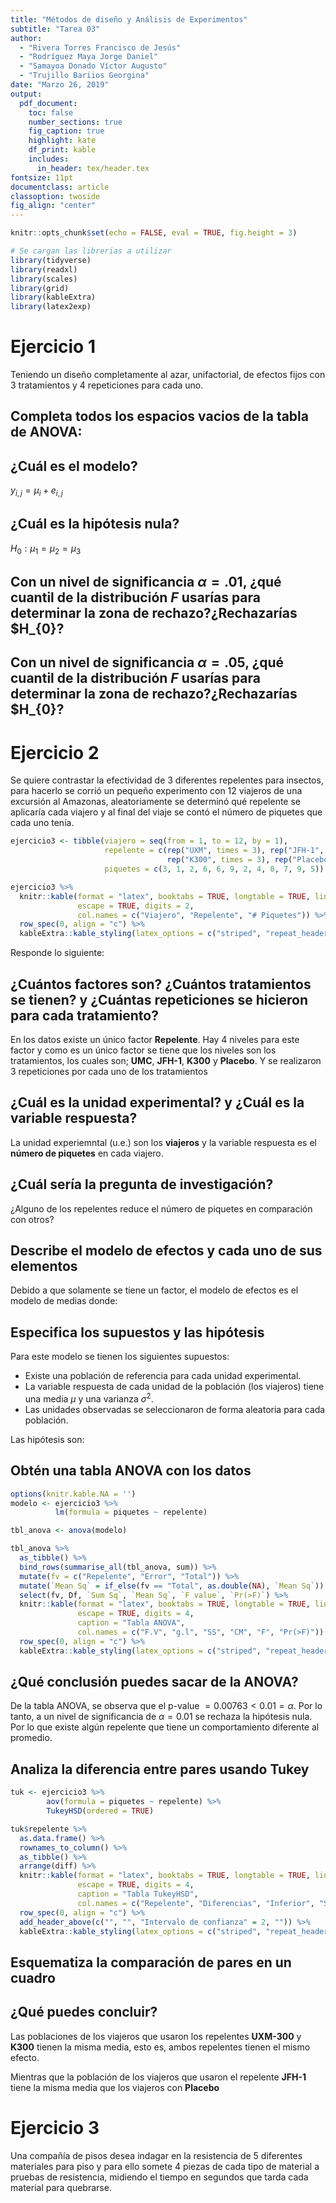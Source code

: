 ```yaml
---
title: "Métodos de diseño y Análisis de Experimentos"
subtitle: "Tarea 03"
author:
  - "Rivera Torres Francisco de Jesús"
  - "Rodríguez Maya Jorge Daniel"
  - "Samayoa Donado Víctor Augusto"
  - "Trujillo Bariios Georgina"
date: "Marzo 26, 2019"
output:
  pdf_document:
    toc: false
    number_sections: true
    fig_caption: true
    highlight: kate
    df_print: kable
    includes:
      in_header: tex/header.tex
fontsize: 11pt
documentclass: article
classoption: twoside
fig_align: "center"
---
```


```r
knitr::opts_chunk$set(echo = FALSE, eval = TRUE, fig.height = 3)

# Se cargan las librerias a utilizar
library(tidyverse)
library(readxl)
library(scales)
library(grid)
library(kableExtra)
library(latex2exp)
```


# Ejercicio 1
Teniendo un diseño completamente al azar, unifactorial, de efectos fijos con 3 tratamientos y 4 repeticiones para cada uno.

## Completa todos los espacios vacios de la tabla de ANOVA:

\begin{table}[H]
\caption{Tabla ANOVA}
\centering
\begin{tabular}{c|ccccc}
\toprule
FV          &  GL       & Sum Sq & Mean Sq & F- value & P-value  \\
\midrule
Tratamiento & t-1 = 2    &        & F*CME = 0.06583571     &  5.6429  &   .025806 (0.01) / .025806 (0.05)\\
\midrule
Error       & n-t = 9    &  CME*(n-t) = 0.105003     & 0.011667&          &          \\
Total       & n-1 = 11  &        &         &          &          \\
\bottomrule
\end{tabular}
\end{table}

## ¿Cuál es el modelo? 

$y_{i,j} = \mu_{i} +  e_{i,j}$


## ¿Cuál es la hipótesis nula?     

$H_{0}: \mu_{1} =  \mu_{2} =  \mu_{3}$

## Con un nivel de significancia $\alpha =.01$, ¿qué cuantil de la distribución $F$ usarías para determinar la zona de rechazo?¿Rechazarías $H_{0}?



## Con un nivel de significancia $\alpha =.05$, ¿qué cuantil de la distribución $F$ usarías para determinar la zona de rechazo?¿Rechazarías $H_{0}?

# Ejercicio 2
Se quiere contrastar la efectividad de 3 diferentes repelentes para insectos, para hacerlo se corrió un pequeño experimento con 12 viajeros de una excursión al Amazonas, aleatoriamente se determinó qué repelente se aplicaría cada viajero y al final del viaje se contó el número de piquetes que cada uno tenía.

```r
ejercicio3 <- tibble(viajero = seq(from = 1, to = 12, by = 1),
                     repelente = c(rep("UXM", times = 3), rep("JFH-1", times = 3),
                                   rep("K300", times = 3), rep("Placebo", times = 3)),
                     piquetes = c(3, 1, 2, 6, 6, 9, 2, 4, 0, 7, 9, 5))
```

```r
ejercicio3 %>% 
  knitr::kable(format = "latex", booktabs = TRUE, longtable = TRUE, linesep = "",
               escape = TRUE, digits = 2,
               col.names = c("Viajero", "Repelente", "# Piquetes")) %>% 
  row_spec(0, align = "c") %>% 
  kableExtra::kable_styling(latex_options = c("striped", "repeat_header"))
```

Responde lo siguiente:

## ¿Cuántos factores son? ¿Cuántos tratamientos se tienen? y ¿Cuántas repeticiones se hicieron para cada tratamiento?

En los datos existe un único factor **Repelente**. Hay 4 niveles para este factor y como es un único factor se tiene que los niveles son los tratamientos, los cuales son; **UMC**, **JFH-1**, **K300** y **Placebo**. Y se realizaron 3 repeticiones por cada uno de los tratamientos

## ¿Cuál es la unidad experimental? y ¿Cuál es la variable respuesta?

La unidad experiemntal (u.e.) son los **viajeros** y la variable respuesta es el **número de piquetes** en cada viajero.

## ¿Cuál sería la pregunta de investigación?

¿Alguno de los repelentes reduce el número de piquetes en comparación con otros?

## Describe el modelo de efectos y cada uno de sus elementos

Debido a que solamente se tiene un factor, el modelo de efectos es el modelo de medias
\begin{align*}
y_{ij} &= \mu_i + \varepsilon_{ij}
\end{align*}
donde:
\begin{align*}
j &= \text{viajero} = 1, 2, 3. & i &= \text{UMC, JFH-1, K-300, Placebo} \\
\varepsilon_{ij} &= \text{error experimental unidad } ij, & \mu &= \text{media del i-\'esimo tratamiento} \\
y_{ij} &= \text{número de piquetes en el viajero } j \text{ del tratamiento } i & &
\end{align*}

## Especifica los supuestos y las hipótesis

Para este modelo se tienen los siguientes supuestos:

- Existe una población de referencia para cada unidad experimental.
- La variable respuesta de cada unidad de la población (los viajeros) tiene una media $\mu$ y una varianza $\sigma^2$.
- Las unidades observadas se seleccionaron de forma aleatoria para cada población.

Las hipótesis son:
\begin{align*}
H_0 : \mu_1 = \mu_2 = \mu_3 = \mu_4 = \mu \qquad
\text{v.s.} \qquad
H_a &: \mu_i \neq \mu_k, \text{ para alguna } i \neq k
\end{align*}

## Obtén una tabla ANOVA con los datos

```r
options(knitr.kable.NA = '')
modelo <- ejercicio3 %>% 
          lm(formula = piquetes ~ repelente)

tbl_anova <- anova(modelo)

tbl_anova %>% 
  as_tibble() %>% 
  bind_rows(summarise_all(tbl_anova, sum)) %>% 
  mutate(fv = c("Repelente", "Error", "Total")) %>% 
  mutate(`Mean Sq` = if_else(fv == "Total", as.double(NA), `Mean Sq`)) %>% 
  select(fv, Df, `Sum Sq`, `Mean Sq`, `F value`, `Pr(>F)`) %>% 
  knitr::kable(format = "latex", booktabs = TRUE, longtable = TRUE, linesep = "",
               escape = TRUE, digits = 4, 
               caption = "Tabla ANOVA",
               col.names = c("F.V", "g.l", "SS", "CM", "F", "Pr(>F)")) %>% 
  row_spec(0, align = "c") %>% 
  kableExtra::kable_styling(latex_options = c("striped", "repeat_header"))
```

## ¿Qué conclusión puedes sacar de la ANOVA?

De la tabla ANOVA, se observa que el p-value $= 0.00763 < 0.01 = \alpha$. Por lo tanto, a un nivel de significancia de $\alpha = 0.01$ se rechaza la hipótesis nula. Por lo que existe algún repelente que tiene un comportamiento diferente al promedio.

## Analiza la diferencia entre pares usando Tukey

```r
tuk <- ejercicio3 %>% 
        aov(formula = piquetes ~ repelente) %>% 
        TukeyHSD(ordered = TRUE)

tuk$repelente %>% 
  as.data.frame() %>% 
  rownames_to_column() %>% 
  as_tibble() %>% 
  arrange(diff) %>% 
  knitr::kable(format = "latex", booktabs = TRUE, longtable = TRUE, linesep = "",
               escape = TRUE, digits = 4, 
               caption = "Tabla TukeyHSD",
               col.names = c("Repelente", "Diferencias", "Inferior", "Superior", "p ajustada")) %>% 
  row_spec(0, align = "c") %>% 
  add_header_above(c("", "", "Intervalo de confianza" = 2, "")) %>%
  kableExtra::kable_styling(latex_options = c("striped", "repeat_header"))
```

## Esquematiza la comparación de pares en un cuadro



## ¿Qué puedes concluir?

Las poblaciones de los viajeros que usaron los repelentes **UXM-300** y **K300** tienen la misma media, esto es, ambos repelentes tienen el mismo efecto.

Mientras que la población de los viajeros que usaron el repelente **JFH-1** tiene la misma media que los viajeros con **Placebo**

# Ejercicio 3
Una compañía de pisos desea indagar en la resistencia de 5 diferentes materiales para piso y para ello somete 4 piezas de cada tipo de material a pruebas de resistencia, midiendo el tiempo en segundos que tarda cada material para quebrarse.


